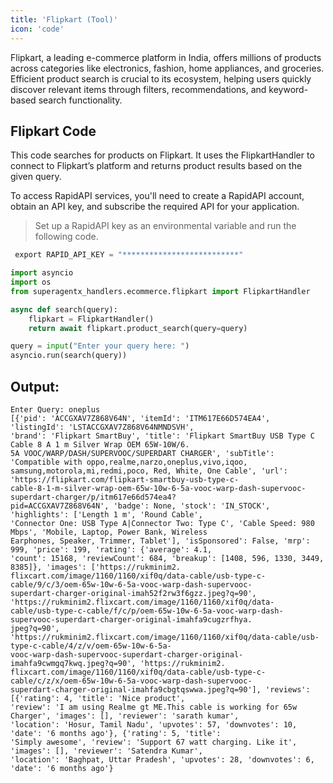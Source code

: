 ```yaml
---
title: 'Flipkart (Tool)'
icon: 'code'
---
```


Flipkart, a leading e-commerce platform in India, offers millions of products across categories
like electronics, fashion, home appliances, and groceries. Efficient product search is crucial
to its ecosystem, helping users quickly discover relevant items through filters, recommendations,
and keyword-based search functionality.

## Flipkart Code
This code searches for products on Flipkart. It uses the FlipkartHandler to connect to Flipkart’s platform and returns
product results based on the given query.

To access RapidAPI services, you'll need to create a RapidAPI account, obtain an API key, and subscribe the required
API for your application.<br />
>Set up a RapidAPI key as an environmental variable and run the following code. <br />
```python
 export RAPID_API_KEY = "**************************"
```
```python flipkart_handler_test.py
import asyncio
import os
from superagentx_handlers.ecommerce.flipkart import FlipkartHandler

async def search(query):
    flipkart = FlipkartHandler()
    return await flipkart.product_search(query=query)

query = input("Enter your query here: ")
asyncio.run(search(query))
```
## Output:

```inline output
Enter Query: oneplus
[{'pid': 'ACCGXAV7Z868V64N', 'itemId': 'ITM617E66D574EA4', 'listingId': 'LSTACCGXAV7Z868V64NMNDSVH',
'brand': 'Flipkart SmartBuy', 'title': 'Flipkart SmartBuy USB Type C Cable 8 A 1 m Silver Wrap OEM 65W-10W/6.
5A VOOC/WARP/DASH/SUPERVOOC/SUPERDART CHARGER', 'subTitle': 'Compatible with oppo,realme,narzo,oneplus,vivo,iqoo,
samsung,motorola,mi,redmi,poco, Red, White, One Cable', 'url': 'https://flipkart.com/flipkart-smartbuy-usb-type-c-
cable-8-1-m-silver-wrap-oem-65w-10w-6-5a-vooc-warp-dash-supervooc-superdart-charger/p/itm617e66d574ea4?
pid=ACCGXAV7Z868V64N', 'badge': None, 'stock': 'IN_STOCK', 'highlights': ['Length 1 m', 'Round Cable',
'Connector One: USB Type A|Connector Two: Type C', 'Cable Speed: 980 Mbps', 'Mobile, Laptop, Power Bank, Wireless
Earphones, Speaker, Trimmer, Tablet'], 'isSponsored': False, 'mrp': 999, 'price': 199, 'rating': {'average': 4.1,
'count': 15168, 'reviewCount': 684, 'breakup': [1408, 596, 1330, 3449, 8385]}, 'images': ['https://rukminim2.
flixcart.com/image/1160/1160/xif0q/data-cable/usb-type-c-cable/9/c/3/oem-65w-10w-6-5a-vooc-warp-dash-supervooc-
superdart-charger-original-imah52f2rw3f6gzz.jpeg?q=90', 'https://rukminim2.flixcart.com/image/1160/1160/xif0q/data-
cable/usb-type-c-cable/f/c/p/oem-65w-10w-6-5a-vooc-warp-dash-supervooc-superdart-charger-original-imahfa9cugzrfhya.
jpeg?q=90', 'https://rukminim2.flixcart.com/image/1160/1160/xif0q/data-cable/usb-type-c-cable/4/z/v/oem-65w-10w-6-5a-
vooc-warp-dash-supervooc-superdart-charger-original-imahfa9cwmgq7kwq.jpeg?q=90', 'https://rukminim2.
flixcart.com/image/1160/1160/xif0q/data-cable/usb-type-c-cable/c/z/x/oem-65w-10w-6-5a-vooc-warp-dash-supervooc-
superdart-charger-original-imahfa9cbgtqswwa.jpeg?q=90'], 'reviews': [{'rating': 4, 'title': 'Nice product',
'review': 'I am using Realme gt ME.This cable is working for 65w Charger', 'images': [], 'reviewer': 'sarath kumar',
'location': 'Hosur, Tamil Nadu', 'upvotes': 57, 'downvotes': 10, 'date': '6 months ago'}, {'rating': 5, 'title':
'Simply awesome', 'review': 'Support 67 watt charging. Like it', 'images': [], 'reviewer': 'Satendra Kumar',
'location': 'Baghpat, Uttar Pradesh', 'upvotes': 28, 'downvotes': 6, 'date': '6 months ago'}
```
